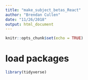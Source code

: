 ```yaml
---
title: "make_subject_betas_React"
author: "Brendan Cullen"
date: "11/26/2018"
output: html_document
---
```


```r
knitr::opts_chunk$set(echo = TRUE)
```

# load packages
```r
library(tidyverse)
```



